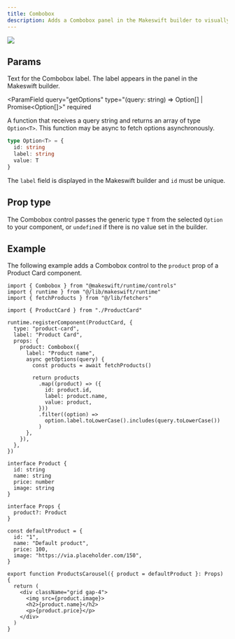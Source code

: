 ```yaml
---
title: Combobox
description: Adds a Combobox panel in the Makeswift builder to visually edit a generic prop from a list of options.
---
```


<Frame
  type="glass"
  caption="A Combobox panel on a Product Card component to pick a product by name"
>
  <img src="/images/combobox-panel.png" />
</Frame>

## Params

<ParamField query="label" type="string" default="Text">
  Text for the Combobox label. The label appears in the panel in the Makeswift
  builder.
</ParamField>

<ParamField
  query="getOptions"
  type="<T>(query: string) => Option<T>[] | Promise<Option<T>[]>"
  required
>
  A function that receives a query string and returns an array of type `Option<T>`. This function may be async to fetch options asynchronously.

```ts
type Option<T> = {
  id: string
  label: string
  value: T
}
```

The `label` field is displayed in the Makeswift builder and `id` must be unique.

</ParamField>

## Prop type

The Combobox control passes the generic type `T` from the selected `Option` to your component, or `undefined` if there is no value set in the builder.

## Example

The following example adds a Combobox control to the `product` prop of a Product Card component.

<CodeGroup>

```tsx ProductCard.makeswift.ts
import { Combobox } from "@makeswift/runtime/controls"
import { runtime } from "@/lib/makeswift/runtime"
import { fetchProducts } from "@/lib/fetchers"

import { ProductCard } from "./ProductCard"

runtime.registerComponent(ProductCard, {
  type: "product-card",
  label: "Product Card",
  props: {
    product: Combobox({
      label: "Product name",
      async getOptions(query) {
        const products = await fetchProducts()

        return products
          .map((product) => ({
            id: product.id,
            label: product.name,
            value: product,
          }))
          .filter((option) =>
            option.label.toLowerCase().includes(query.toLowerCase())
          )
      },
    }),
  },
})
```

```tsx ProductCard.tsx
interface Product {
  id: string
  name: string
  price: number
  image: string
}

interface Props {
  product?: Product
}

const defaultProduct = {
  id: "1",
  name: "Default product",
  price: 100,
  image: "https://via.placeholder.com/150",
}

export function ProductsCarousel({ product = defaultProduct }: Props) {
  return (
    <div className="grid gap-4">
      <img src={product.image}>
      <h2>{product.name}</h2>
      <p>{product.price}</p>
    </div>
  )
}
```

</CodeGroup>
